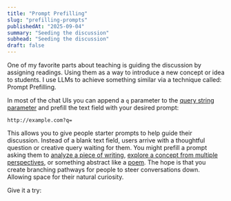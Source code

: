 ```yaml
---
title: "Prompt Prefilling"
slug: "prefilling-prompts"
publishedAt: "2025-09-04"
summary: "Seeding the discussion"
subhead: "Seeding the discussion"
draft: false
---
```


One of my favorite parts about teaching is guiding the discussion by assigning readings. Using them as a way to introduce a new concept or idea to students. I use LLMs to achieve something similar via a technique called: Prompt Prefilling.

In most of the chat UIs you can append a `q` parameter to the [query string parameter](https://en.wikipedia.org/wiki/Query_string) and prefill the text field with your desired prompt:

```
http://example.com?q=
```

This allows you to give people starter prompts to help guide their discussion. Instead of a blank text field, users arrive with a thoughtful question or creative query waiting for them. You might prefill a prompt asking them to [analyze a piece of writing](https://claude.ai/new?q=I%27d%20like%20to%20discuss%20this%20research%20piece%3A%20https%3A//www.oli.software/research/research-lab-as-container%20What%20are%20your%20thoughts%20on%20the%20author%27s%20perspective%20about%20research%20labs%20serving%20as%20containers%20for%20exploration%3F), [explore a concept from multiple perspectives](https://claude.ai/new?q=Based%20on%20this%20research%3A%20https%3A//www.oli.software/research/prototypes-and-projects%20how%20might%20we%20better%20bridge%20the%20gap%20between%20prototyping%20and%20shipping%20production%20features%3F%20What%20are%20some%20creative%20approaches%20to%20maintaining%20experimental%20thinking%20in%20mature%20products%3F), or something abstract like a [poem](https://claude.ai/new?q=write%20me%20a%20poem%20about%20digital%20gardens). The hope is that you create branching pathways for people to steer conversations down. Allowing space for their natural curiosity.

Give it a try:

<ProtoPromptBuilder  noPrompt />